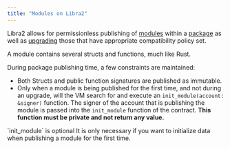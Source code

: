```yaml
---
title: "Modules on Libra2"
---
```



Libra2 allows for permissionless publishing of [modules](/build/smart-contracts/book/modules-and-scripts)
within a [package](/build/smart-contracts/book/packages) as well as [upgrading](/build/smart-contracts/book/package-upgrades)
those that have appropriate compatibility policy set.

A module contains several structs and functions, much like Rust.

During package publishing time, a few constraints are maintained:

- Both Structs and public function signatures are published as immutable.
- Only when a module is being published for the first time, and not during an
  upgrade, will the VM search for and execute an `init_module(account: &signer)`
  function. The signer of the account that is publishing the module is passed into
  the `init_module` function of the contract. **This function must be private and
  not return any value.**

<Aside type="note">
  `init_module` is optional
  It is only necessary if you want to initialize data when publishing a module for the first time.
</Aside>
